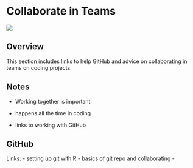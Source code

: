 # Collaborate in Teams {#collab}

![](images/banners/banner_collab.png)

## Overview

This section includes links to help GitHub and advice on collaborating in teams on coding projects.

## Notes

- Working together is important
- happens all the time in coding

- links to working with GitHub


## GitHub

Links:
- setting up git with R
- basics of git repo and collaborating
- 










